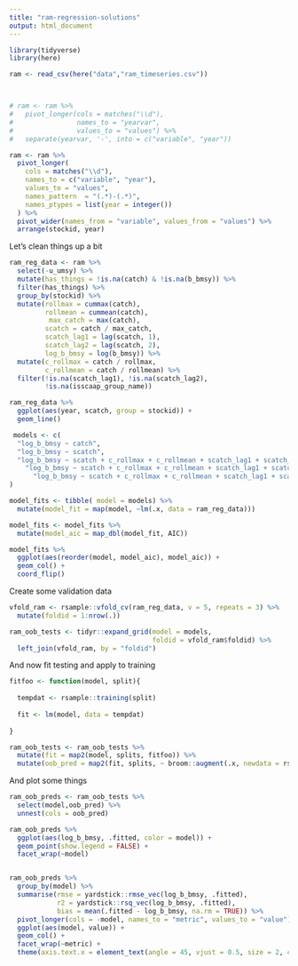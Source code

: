 ```yaml
---
title: "ram-regression-solutions"
output: html_document
---
```


```r
library(tidyverse)
library(here)

ram <- read_csv(here("data","ram_timeseries.csv"))



# ram <- ram %>%
#   pivot_longer(cols = matches("\\d"),
#                names_to = "yearvar",
#                values_to = "values") %>%
#   separate(yearvar, '-', into = c("variable", "year"))

ram <- ram %>%
  pivot_longer(
    cols = matches("\\d"),
    names_to = c("variable", "year"),
    values_to = "values",
    names_pattern  = "(.*)-(.*)",
    names_ptypes = list(year = integer())
  ) %>%
  pivot_wider(names_from = "variable", values_from = "values") %>% 
  arrange(stockid, year)

```

Let's clean things up a bit


```r

ram_reg_data <- ram %>% 
  select(-u_umsy) %>% 
  mutate(has_things = !is.na(catch) & !is.na(b_bmsy)) %>% 
  filter(has_things) %>% 
  group_by(stockid) %>% 
  mutate(rollmax = cummax(catch),
         rollmean = cummean(catch),
          max_catch = max(catch),
         scatch = catch / max_catch,
         scatch_lag1 = lag(scatch, 1),
         scatch_lag2 = lag(scatch, 2),
         log_b_bmsy = log(b_bmsy)) %>% 
  mutate(c_rollmax = catch / rollmax,
         c_rollmean = catch / rollmean) %>% 
  filter(!is.na(scatch_lag1), !is.na(scatch_lag2),
         !is.na(isscaap_group_name))

ram_reg_data %>% 
  ggplot(aes(year, scatch, group = stockid)) + 
  geom_line()

```


```r
 models <- c(
  "log_b_bmsy ~ catch",
  "log_b_bmsy ~ scatch",
  "log_b_bmsy ~ scatch + c_rollmax + c_rollmean + scatch_lag1 + scatch_lag2",
    "log_b_bmsy ~ scatch + c_rollmax + c_rollmean + scatch_lag1 + scatch_lag2 + isscaap_group_name",
      "log_b_bmsy ~ scatch + c_rollmax + c_rollmean + scatch_lag1 + scatch_lag2 + isscaap_group_name + max_catch" 
)

model_fits <- tibble( model = models) %>% 
  mutate(model_fit = map(model, ~lm(.x, data = ram_reg_data)))

model_fits <- model_fits %>% 
  mutate(model_aic = map_dbl(model_fit, AIC))

model_fits %>% 
  ggplot(aes(reorder(model, model_aic), model_aic)) + 
  geom_col() + 
  coord_flip()

```



Create some validation data


```r

vfold_ram <- rsample::vfold_cv(ram_reg_data, v = 5, repeats = 3) %>%
  mutate(foldid = 1:nrow(.))

ram_oob_tests <- tidyr::expand_grid(model = models,
                                    foldid = vfold_ram$foldid) %>% 
  left_join(vfold_ram, by = "foldid")


```


And now fit testing and apply to training


```r

fitfoo <- function(model, split){
  
  tempdat <- rsample::training(split)
  
  fit <- lm(model, data = tempdat)
  
}

ram_oob_tests <- ram_oob_tests %>%
  mutate(fit = map2(model, splits, fitfoo)) %>%
  mutate(oob_pred = map2(fit, splits, ~ broom::augment(.x, newdata = rsample::testing(.y))))


```

And plot some things


```r

ram_oob_preds <- ram_oob_tests %>% 
  select(model,oob_pred) %>% 
  unnest(cols = oob_pred)

ram_oob_preds %>% 
  ggplot(aes(log_b_bmsy, .fitted, color = model)) + 
  geom_point(show.legend = FALSE) + 
  facet_wrap(~model)


ram_oob_preds %>% 
  group_by(model) %>% 
  summarise(rmse = yardstick::rmse_vec(log_b_bmsy, .fitted),
            r2 = yardstick::rsq_vec(log_b_bmsy, .fitted),
            bias = mean(.fitted - log_b_bmsy, na.rm = TRUE)) %>% 
  pivot_longer(cols = -model, names_to = "metric", values_to = "value") %>% 
  ggplot(aes(model, value)) + 
  geom_col() + 
  facet_wrap(~metric) + 
  theme(axis.text.x = element_text(angle = 45, vjust = 0.5, size = 2, color = "red"))

```






